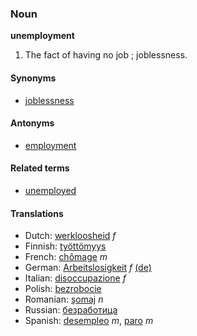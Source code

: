 ===Noun===
'''unemployment'''

#The fact of having no job<!--pertinent?, which may cause late [[filial life]]-->; joblessness.

====Synonyms====
*[[joblessness]]

====Antonyms====
*[[employment]]

====Related terms====
*[[unemployed]]

====Translations====
*Dutch: [[werkloosheid]] ''f''
*Finnish: [[työttömyys]]
*French: [[chômage]] ''m''
*German: [[Arbeitslosigkeit]] ''f'' [[:de:Arbeitslosigkeit|(de)]] 
*Italian: [[disoccupazione]] ''f''
*Polish: [[bezrobocie]]
*Romanian: [[şomaj]] ''n''
*Russian: [[безработица]]
*Spanish: [[desempleo]] ''m'', [[paro]] ''m''